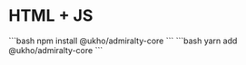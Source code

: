 
# HTML + JS

<AdmiraltyTabGroup>
  <AdmiraltyTab label="NPM">
    ```bash
    npm install @ukho/admiralty-core
    ```
  </AdmiraltyTab>
  <AdmiraltyTab label="Yarn">
    ```bash
    yarn add @ukho/admiralty-core
    ```
  </AdmiraltyTab>
</AdmiraltyTabGroup>
